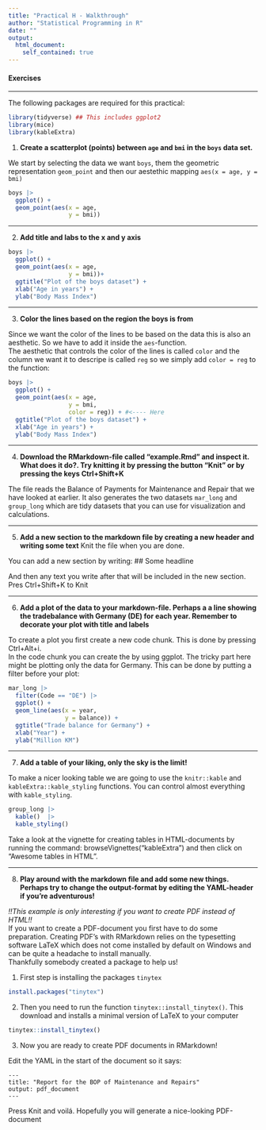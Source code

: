 ```yaml
---
title: "Practical H - Walkthrough"
author: "Statistical Programming in R"
date: ""
output:
  html_document: 
    self_contained: true
---
```


#### Exercises

---

The following packages are required for this practical:

```r
library(tidyverse) ## This includes ggplot2
library(mice)
library(kableExtra)
```

1. **Create a scatterplot (points) between `age` and `bmi` in the `boys` data set.**

We start by selecting the data we want `boys`, them the geometric representation `geom_point` and then our aestethic mapping `aes(x = age, y = bmi)`
```r
boys |> 
  ggplot() + 
  geom_point(aes(x = age,
                 y = bmi))
```
---

2. **Add title and labs to the x and y axis**
```r
boys |> 
  ggplot() + 
  geom_point(aes(x = age,
                 y = bmi))+
  ggtitle("Plot of the boys dataset") + 
  xlab("Age in years") + 
  ylab("Body Mass Index") 
```

---

3. **Color the lines based on the region the boys is from** 

Since we want the color of the lines to be based on the data this is also an aesthetic. So we have to add it inside the `aes`-function.  
The aesthetic that controls the color of the lines is called `color` and the column we want it to descripe is called `reg` so we simply add `color = reg` to the function:
```r
boys |> 
  ggplot() + 
  geom_point(aes(x = age,
                 y = bmi,
                 color = reg)) + #<---- Here
  ggtitle("Plot of the boys dataset") + 
  xlab("Age in years") + 
  ylab("Body Mass Index") 
```

---

4. **Download the RMarkdown-file called "example.Rmd" and inspect it. What does it do?. Try knitting it by pressing the button "Knit" or by pressing the keys Ctrl+Shift+K**

The file reads the Balance of Payments for Maintenance and Repair that we have looked at earlier. It also generates the two datasets `mar_long` and `group_long` which are tidy datasets that you can use for visualization and calculations.

---


5. **Add a new section to the markdown file by creating a new header and writing some text** Knit the file when you are done.

You can add a new section by writing:
\#\# Some headline

And then any text you write after that will be included in the new section.
Pres Ctrl+Shift+K to Knit

---

6. **Add a plot of the data to your markdown-file. Perhaps a a line showing the tradebalance with Germany (DE) for each year. Remember to decorate your plot with title and labels**

To create a plot you first create a new code chunk. This is done by pressing Ctrl+Alt+i.  
In the code chunk you can create the by using ggplot. The tricky part here might
be plotting only the data for Germany. This can be done by putting a filter before
your plot:
```r
mar_long |> 
  filter(Code == "DE") |> 
  ggplot() + 
  geom_line(aes(x = year,
                y = balance)) + 
  ggtitle("Trade balance for Germany") + 
  xlab("Year") + 
  ylab("Million KM")
```



---

7. **Add a table of your liking, only the sky is the limit!**

To make a nicer looking table we are going to use the `knitr::kable` and `kableExtra::kable_styling` functions. You can control almost everything with `kable_styling`. 
```r
group_long |> 
  kable()  |> 
  kable_styling()
```

Take a look at the vignette for creating tables in HTML-documents by running the command: browseVignettes("kableExtra") and then click on "Awesome tables in HTML".

---

8. **Play around with the markdown file and add some new things. Perhaps try to change the output-format by editing the YAML-header if you're adventurous!**

*!!This example is only interesting if you want to create PDF instead of HTML!!*   
If you want to create a PDF-document you first have to do some preparation.
Creating PDF's with RMarkdown relies on the typesetting software LaTeX which does not
come installed by default on Windows and can be quite a headache to install manually.  
Thankfully somebody created a package to help us!  

1. First step is installing the packages `tinytex`
```r
install.packages("tinytex")
```

2. Then you need to run the function `tinytex::install_tinytex()`. This download and installs a minimal version of LaTeX to your computer
```r
tinytex::install_tinytex()
```

3. Now you are ready to create PDF documents in RMarkdown!

Edit the YAML in the start of the document so it says:
```verbatim
---
title: "Report for the BOP of Maintenance and Repairs"
output: pdf_document
---
```
Press Knit and voilá. Hopefully you will generate a nice-looking PDF-document
